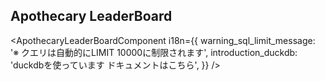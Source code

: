 
## Apothecary LeaderBoard

<ApothecaryLeaderBoardComponent
    i18n={{
        warning_sql_limit_message: '※ クエリは自動的にLIMIT 10000に制限されます',
        introduction_duckdb: 'duckdbを使っています ドキュメントはこちら',
    }}
/>
